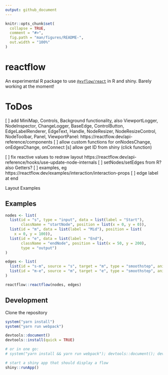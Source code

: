 ```yaml
---
output: github_document
---
```


<!-- README.md is generated from README.Rmd. Please edit that file -->

```r
knitr::opts_chunk$set(
  collapse = TRUE,
  comment = "#>",
  fig.path = "man/figures/README-",
  out.width = "100%"
)
```

# reactflow

An experimental R package to use [`@xyflow/react`](https://reactflow.dev) in R and shiny. Barely working at the moment!


# ToDos

[ ] add MiniMap, Controls, Background functionality, also ViewportLogger, NodeInspector, ChangeLogger, BaseEdge, ControlButton, EdgeLabelRenderer, EdgeText, Handle, NodeResizer, NodeResizeControl, NodeToolbar, Panel, ViewportPanel: https://reactflow.dev/api-reference/components
[ ] allow custom functions for onNodesChange, onEdgesChange, onConnect
[s] allow get ID from shiny (click function)

[ ] fix reactive values to redraw layout https://reactflow.dev/api-reference/hooks/use-update-node-internals
[ ] setNodes/setEdges from R? also Getters?
[ ] examples, eg https://reactflow.dev/examples/interaction/interaction-props
[ ] edge label at end


Layout Examples


## Examples

```r
nodes <- list(
  list(id = "s", type = "input", data = list(label = "Start"), 
       className = "startNode", position = list(x = 0, y = 0)),
  list(id = "m", data = list(label = "Mid"), position = list(
    x = 0, y = 100)),
  list(id = "e", data = list(label = "End"), 
       className = "endNode", position = list(x = 50, y = 200), 
       type = "output")
)

edges <- list(
  list(id = "s-m", source = "s", target = "m", type = "smoothstep", animated = TRUE),
  list(id = "m-e", source = "m", target = "e", type = "smoothstep", animated = TRUE)
)

reactflow::reactflow(nodes, edges)
```




## Development

Clone the repository

```r
system("yarn install")
system("yarn run webpack")

devtools::document()
devtools::install(quick = TRUE)

# or in one go:
# system("yarn install && yarn run webpack"); devtools::document(); devtools::install(quick=TRUE)

# start a shiny app that should display a flow
shiny::runApp()
```

